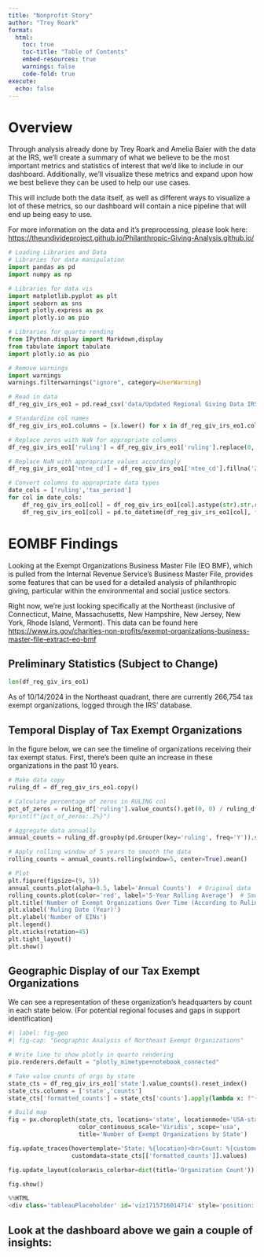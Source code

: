 ```yaml
---
title: "Nonprofit Story"
author: "Trey Roark"
format: 
  html:
    toc: true
    toc-title: "Table of Contents"
    embed-resources: true
    warnings: false
    code-fold: true
execute:
  echo: false
---
```


# Overview

Through analysis already done by Trey Roark and Amelia Baier with the data at the IRS, we'll create a summary of what we believe to be the most important metrics and statistics of interest that we'd like to include in our dashboard. Additionally, we'll visualize these metrics and expand upon how we best believe they can be used to help our use cases.  

This will include both the data itself, as well as different ways to visualize a lot of these metrics, so our dashboard will contain a nice pipeline that will end up being easy to use.

For more information on the data and it's preprocessing, please look here: <https://theundivideproject.github.io/Philanthropic-Giving-Analysis.github.io/>


```python
# Loading Libraries and Data
# Libraries for data manipulation
import pandas as pd
import numpy as np

# Libraries for data vis
import matplotlib.pyplot as plt
import seaborn as sns
import plotly.express as px
import plotly.io as pio

# Libraries for quarto rending
from IPython.display import Markdown,display
from tabulate import tabulate
import plotly.io as pio

# Remove warnings
import warnings
warnings.filterwarnings("ignore", category=UserWarning)

# Read in data
df_reg_giv_irs_eo1 = pd.read_csv('data/Updated Regional Giving Data IRS eo1.csv')

# Standardize col names
df_reg_giv_irs_eo1.columns = [x.lower() for x in df_reg_giv_irs_eo1.columns]

# Replace zeros with NaN for appropriate columns
df_reg_giv_irs_eo1['ruling'] = df_reg_giv_irs_eo1['ruling'].replace(0, np.nan)

# Replace NaN with appropriate values accordingly
df_reg_giv_irs_eo1['ntee_cd'] = df_reg_giv_irs_eo1['ntee_cd'].fillna('Z') # Z stands for unknown according to data documentation.

# Convert columns to appropriate data types
date_cols = ['ruling','tax_period']
for col in date_cols:
    df_reg_giv_irs_eo1[col] = df_reg_giv_irs_eo1[col].astype(str).str.replace(r'\.0$', '', regex=True)
    df_reg_giv_irs_eo1[col] = pd.to_datetime(df_reg_giv_irs_eo1[col], format='%Y%m', errors='coerce')
```


# EOMBF Findings

Looking at the Exempt Organizations Business Master File (EO BMF), which is pulled from the Internal Revenue Service's Business Master File, provides some features that can be used for a detailed analysis of philanthropic giving, particular within the environmental and social justice sectors. 

Right now, we're just looking specifically at the Northeast (inclusive of Connecticut, Maine, Massachusetts, New Hampshire, New Jersey, New York, Rhode Island, Vermont). This data can be found here <https://www.irs.gov/charities-non-profits/exempt-organizations-business-master-file-extract-eo-bmf>

## Preliminary Statistics (Subject to Change)

```python
len(df_reg_giv_irs_eo1)
```

As of 10/14/2024 in the Northeast quadrant, there are currently 266,754 tax exempt organizations, logged through the IRS' database. 


## Temporal Display of Tax Exempt Organizations

In the figure below, we can see the timeline of organizations receiving their tax exempt status. First, there's been quite an increase in these organizations in the past 10 years. 

```python
# Make data copy
ruling_df = df_reg_giv_irs_eo1.copy() 

# Calculate percentage of zeros in RULING col
pct_of_zeros = ruling_df['ruling'].value_counts().get(0, 0) / ruling_df.shape[0]
#print(f"{pct_of_zeros:.2%}")

# Aggregate data annually
annual_counts = ruling_df.groupby(pd.Grouper(key='ruling', freq='Y')).size()  # 'Y' is fine here, just ensure correct usage

# Apply rolling window of 5 years to smooth the data
rolling_counts = annual_counts.rolling(window=5, center=True).mean()

# Plot
plt.figure(figsize=(9, 5))
annual_counts.plot(alpha=0.5, label='Annual Counts')  # Original data
rolling_counts.plot(color='red', label='5-Year Rolling Average')  # Smoothed data
plt.title('Number of Exempt Organizations Over Time (According to Ruling Date)')
plt.xlabel('Ruling Date (Year)')
plt.ylabel('Number of EINs')
plt.legend()
plt.xticks(rotation=45)
plt.tight_layout()
plt.show()
```



## Geographic Display of our Tax Exempt Organizations

We can see a representation of these organization's headquarters by count in each state below. (For potential regional focuses and gaps in support identification)

```python
#| label: fig-geo
#| fig-cap: "Geographic Analysis of Northeast Exempt Organizations"

# Write line to show plotly in quarto rendering
pio.renderers.default = "plotly_mimetype+notebook_connected"

# Take value counts of orgs by state
state_cts = df_reg_giv_irs_eo1['state'].value_counts().reset_index()
state_cts.columns = ['state','counts']
state_cts['formatted_counts'] = state_cts['counts'].apply(lambda x: f"{x:,.0f}")

# Build map
fig = px.choropleth(state_cts, locations='state', locationmode='USA-states', color='counts',
                    color_continuous_scale='Viridis', scope='usa',
                    title='Number of Exempt Organizations by State')

fig.update_traces(hovertemplate='State: %{location}<br>Count: %{customdata[0]}<extra></extra>',
                  customdata=state_cts[['formatted_counts']].values)

fig.update_layout(coloraxis_colorbar=dict(title='Organization Count'))

fig.show()
```



```python
%%HTML
<div class='tableauPlaceholder' id='viz1715716014714' style='position: relative'><noscript><a href='#'><img alt='All Environmentally  Focused Tax Exempt Organizations ' src='https:&#47;&#47;public.tableau.com&#47;static&#47;images&#47;EO&#47;EOMBFDashboard&#47;Env_Nonprofits&#47;1_rss.png' style='border: none' /></a></noscript><object class='tableauViz'  style='display:none;'><param name='host_url' value='https%3A%2F%2Fpublic.tableau.com%2F' /> <param name='embed_code_version' value='3' /> <param name='site_root' value='' /><param name='name' value='EOMBFDashboard&#47;Env_Nonprofits' /><param name='tabs' value='no' /><param name='toolbar' value='yes' /><param name='static_image' value='https:&#47;&#47;public.tableau.com&#47;static&#47;images&#47;EO&#47;EOMBFDashboard&#47;Env_Nonprofits&#47;1.png' /> <param name='animate_transition' value='yes' /><param name='display_static_image' value='yes' /><param name='display_spinner' value='yes' /><param name='display_overlay' value='yes' /><param name='display_count' value='yes' /><param name='language' value='en-US' /><param name='filter' value='publish=yes' /></object></div>                <script type='text/javascript'>                    var divElement = document.getElementById('viz1715716014714');                    var vizElement = divElement.getElementsByTagName('object')[0];                    if ( divElement.offsetWidth > 800 ) { vizElement.style.width='1200px';vizElement.style.height='2727px';} else if ( divElement.offsetWidth > 500 ) { vizElement.style.width='1200px';vizElement.style.height='2727px';} else { vizElement.style.width='100%';vizElement.style.height='4377px';}                     var scriptElement = document.createElement('script');                    scriptElement.src = 'https://public.tableau.com/javascripts/api/viz_v1.js';                    vizElement.parentNode.insertBefore(scriptElement, vizElement);                </script>
```

Look at the dashboard above we gain a couple of insights: 
- 


